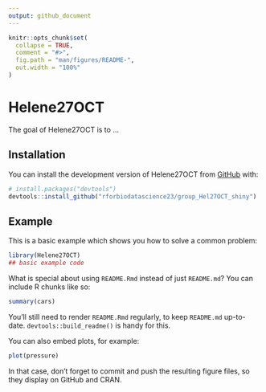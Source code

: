 ```yaml
---
output: github_document
---
```


<!-- README.md is generated from README.Rmd. Please edit that file -->

```r
knitr::opts_chunk$set(
  collapse = TRUE,
  comment = "#>",
  fig.path = "man/figures/README-",
  out.width = "100%"
)
```

# Helene27OCT

<!-- badges: start -->
<!-- badges: end -->

The goal of Helene27OCT is to ...

## Installation

You can install the development version of Helene27OCT from [GitHub](https://github.com/) with:

``` r
# install.packages("devtools")
devtools::install_github("rforbiodatascience23/group_Hel27OCT_shiny")
```

## Example

This is a basic example which shows you how to solve a common problem:

```r
library(Helene27OCT)
## basic example code
```

What is special about using `README.Rmd` instead of just `README.md`? You can include R chunks like so:

```r
summary(cars)
```

You'll still need to render `README.Rmd` regularly, to keep `README.md` up-to-date. `devtools::build_readme()` is handy for this.

You can also embed plots, for example:

```r
plot(pressure)
```

In that case, don't forget to commit and push the resulting figure files, so they display on GitHub and CRAN.
